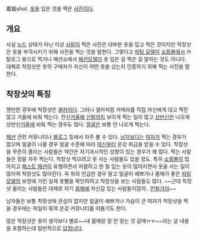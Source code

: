 着裝shot. [[옷]]을 입은 것을 찍은 [[사진]]이다.
== 개요 ==
사실 [[누드]] 상태가 아닌 이상 [[사람]]이 찍은 사진은 대부분 옷을 입고 찍은 것이지만 착장샷은 옷을 부각시키기 위해 사진을 찍는 것을 말한다. 그렇다고 [[피팅 모델]]이 [[쇼핑몰]]에서 카탈로그 용으로 찍거나 패션쇼에서 [[패션모델]]이 옷 입은 걸 찍은 걸 말하는 것도 아니다. 대체로 착장샷은 옷의 구매자가 자신이 어떤 옷을 샀는지 인증하기 위해 찍는 사진을 말한다.

== 착장샷의 특징 ==
웬만한 경우에 착장샷은 [[셀카]]이다. 그러나 셀카처럼 카메라를 직접 자신에게 대고 찍진 않고 거울에 비춰 찍는다. 전신[[거울]]에 [[신발]]까지 보이게 찍는 일이 많고 [[상반신]]만 나오게 상반신[[거울]]에 비춰 찍는 경우도 많다. [[얼굴]]은 보통 안 나오게 찍는다. 

[[패션]] 관련 커뮤니티나 [[블로그]] 등에서 자주 볼 수 있다. [[남자]]보다는 [[여자]]가 찍는 경우가 많으며 얼굴이 나올 경우 얼굴 수준에 따라 [[여신]]부터 온갖 취급을 받을 수 있다. 착장샷을 꾸준히 올리는 사람들은 약간은 자기과시적인 성향이 있는 경우가 꽤 많다. 찍는 사람들은 정말 자주 찍는다. 착장샷 찍으려고 옷 사는 사람들도 있을 정도. 특히 [[쇼핑몰]]이 많아지고 [[패스트 패션]]이 유행하면서 저렴하고 한 철 입는 옷이 많아지면서 옷을 사는 일이 많아져 착장샷도 많아진다. 꼭 위의 언급한 경우 말고 얼굴이 예쁘거나 몸매가 좋은 [[피팅 모델]]의 보정에 가린 실제 옷빨을 확인하려고 착장샷을 보는 사람들도 많다. ~~근데 착장샷 올리는 사람들은 대체로 자기 [[몸매]]에 자신감 있는 사람들이잖아.. [[안될거야]]~~

남자들은 보통 착장샷에 관심이 없지만 얼굴이 예쁘거나 가슴이 큰 여자가 착장샷을 찍을 경우에는 파일이 묶여 온갖 커뮤니티를 떠돌기도 한다.

많은 착장샷은 옷이 생각보다 별로~~내 몸매랑 잘 안 맞는 것 같애ㅠㅠ~~라는 글 내용을 포함하는데 일반적으로 [[답정너]]다.
